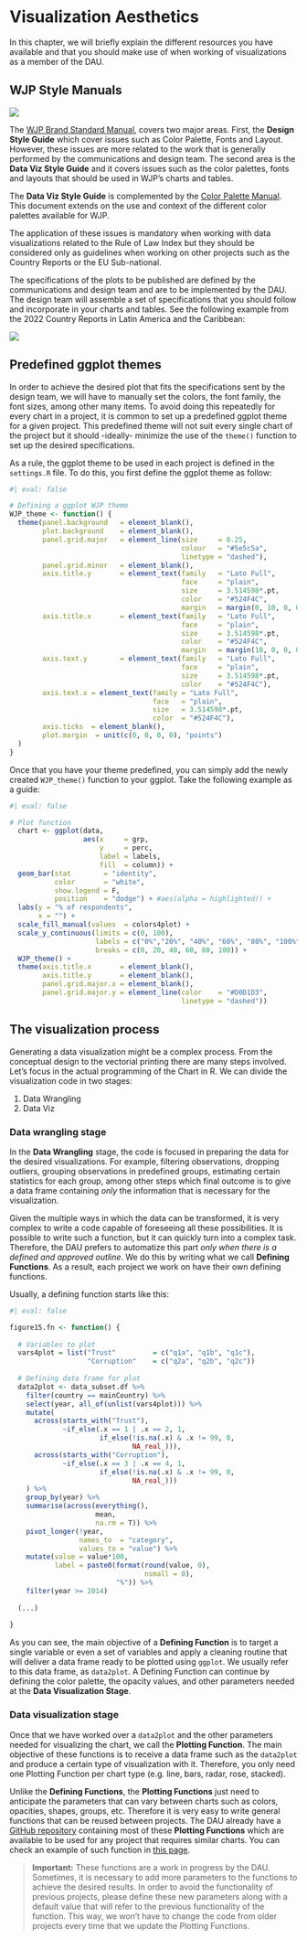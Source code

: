 # Visualization Aesthetics

In this chapter, we will briefly explain the different resources you have available and that you should make use of when working of visualizations as a member of the DAU.

## WJP Style Manuals

![](www/manualCover.png)

The [WJP Brand Standard Manual](https://github.com/ctoruno/WJP-Resources/blob/main/manual-of-style/Brand%20Standards%20Manual-2021.pdf), covers two major areas. First, the **Design Style Guide** which cover issues such as Color Palette, Fonts and Layout. However, these issues are more related to the work that is generally performed by the communications and design team. The second area is the **Data Viz Style Guide** and it covers issues such as the color palettes, fonts and layouts that should be used in WJP's charts and tables.

The **Data Viz Style Guide** is complemented by the [Color Palette Manual](https://github.com/ctoruno/WJP-Resources/blob/main/manual-of-style/Data-Visualization-Color-Explanation.pdf). This document extends on the use and context of the different color palettes available for WJP.

The application of these issues is mandatory when working with data visualizations related to the Rule of Law Index but they should be considered only as guidelines when working on other projects such as the Country Reports or the EU Sub-national.

The specifications of the plots to be published are defined by the communications and design team and are to be implemented by the DAU. The design team will assemble a set of specifications that you should follow and incorporate in your charts and tables. See the following example from the 2022 Country Reports in Latin America and the Caribbean:

![](www/specsExample.png)

## Predefined ggplot themes

In order to achieve the desired plot that fits the specifications sent by the design team, we will have to manually set the colors, the font family, the font sizes, among other many items. To avoid doing this repeatedly for every chart in a project, it is common to set up a predefined ggplot theme for a given project. This predefined theme will not suit every single chart of the project but it should -ideally- minimize the use of the `theme()` function to set up the desired specifications.

As a rule, the ggplot theme to be used in each project is defined in the `settings.R` file. To do this, you first define the ggplot theme as follow:

```r
#| eval: false

# Defining a ggplot WJP theme
WJP_theme <- function() {
  theme(panel.background   = element_blank(),
        plot.background    = element_blank(),
        panel.grid.major   = element_line(size     = 0.25,
                                          colour   = "#5e5c5a",
                                          linetype = "dashed"),
        panel.grid.minor   = element_blank(),
        axis.title.y       = element_text(family   = "Lato Full",
                                          face     = "plain",
                                          size     = 3.514598*.pt,
                                          color    = "#524F4C",
                                          margin   = margin(0, 10, 0, 0)),
        axis.title.x       = element_text(family   = "Lato Full",
                                          face     = "plain",
                                          size     = 3.514598*.pt,
                                          color    = "#524F4C",
                                          margin   = margin(10, 0, 0, 0)),
        axis.text.y        = element_text(family   = "Lato Full",
                                          face     = "plain",
                                          size     = 3.514598*.pt,
                                          color    = "#524F4C"),
        axis.text.x = element_text(family = "Lato Full",
                                   face   = "plain",
                                   size   = 3.514598*.pt,
                                   color  = "#524F4C"),
        axis.ticks  = element_blank(),
        plot.margin  = unit(c(0, 0, 0, 0), "points")
  ) 
}

```

Once that you have your theme predefined, you can simply add the newly created `WJP_theme()` function to your ggplot. Take the following example as a guide:

```r
#| eval: false

# Plot function
  chart <- ggplot(data, 
                  aes(x     = grp,
                      y     = perc,
                      label = labels,
                      fill  = column)) +
  geom_bar(stat        = "identity",
           color       = "white",
           show.legend = F,
           position    = "dodge") + #aes(alpha = highlighted)) +
  labs(y = "% of respondents", 
       x = "") +
  scale_fill_manual(values  = colors4plot) +
  scale_y_continuous(limits = c(0, 100), 
                     labels = c("0%","20%", "40%", "60%", "80%", "100%"), 
                     breaks = c(0, 20, 40, 60, 80, 100)) + 
  WJP_theme() +
  theme(axis.title.x       = element_blank(),
        axis.title.y       = element_blank(),
        panel.grid.major.x = element_blank(),
        panel.grid.major.y = element_line(color    = "#D0D1D3",
                                          linetype = "dashed"))

```

## The visualization process

Generating a data visualization might be a complex process. From the conceptual design to the vectorial printing there are many steps involved. Let's focus in the actual programming of the Chart in R. We can divide the visualization code in two stages:

1. Data Wrangling
2. Data Viz

### Data wrangling stage

In the **Data Wrangling** stage, the code is focused in preparing the data for the desired visualizations. For example, filtering observations, dropping outliers, grouping observations in predefined groups, estimating certain statistics for each group, among other steps which final outcome is to give a data frame containing *only* the information that is necessary for the visualization.

Given the multiple ways in which the data can be transformed, it is very complex to write a code capable of foreseeing all these possibilities. It is possible to write such a function, but it can quickly turn into a complex task. Therefore, the DAU prefers to automatize this part *only when there is a defined and approved outline*. We do this by writing what we call **Defining Functions**. As a result, each project we work on have their own defining functions.

Usually, a defining function starts like this:

```r
#| eval: false

figure15.fn <- function() {
  
  # Variables to plot
  vars4plot = list("Trust"         = c("q1a", "q1b", "q1c"), 
                   "Corruption"    = c("q2a", "q2b", "q2c"))
  
  # Defining data frame for plot
  data2plot <- data_subset.df %>%
    filter(country == mainCountry) %>%
    select(year, all_of(unlist(vars4plot))) %>%
    mutate(
      across(starts_with("Trust"),
             ~if_else(.x == 1 | .x == 2, 1,
                      if_else(!is.na(.x) & .x != 99, 0, 
                              NA_real_))),
      across(starts_with("Corruption"),
             ~if_else(.x == 3 | .x == 4, 1,
                      if_else(!is.na(.x) & .x != 99, 0, 
                              NA_real_)))
    ) %>%
    group_by(year) %>%
    summarise(across(everything(),
                     mean,
                     na.rm = T)) %>%
    pivot_longer(!year,
                 names_to  = "category",
                 values_to = "value") %>%
    mutate(value = value*100,
           label = paste0(format(round(value, 0),
                                 nsmall = 0),
                          "%")) %>%
    filter(year >= 2014)
  
  (...)
  
}  

```

As you can see, the main objective of a **Defining Function** is to target a single variable or even a set of variables and apply a cleaning routine that will deliver a data frame ready to be plotted using `ggplot`. We usually refer to this data frame, as `data2plot`. A Defining Function can continue by defining the color palette, the opacity values, and other parameters needed at the **Data Visualization Stage**.

### Data visualization stage

Once that we have worked over a `data2plot` and the other parameters needed for visualizing the chart, we call the **Plotting Function**. The main objective of these functions is to receive a data frame such as the `data2plot` and produce a certain type of visualization with it. Therefore, you only need one Plotting Function per chart type (e.g. line, bars, radar, rose, stacked).


Unlike the **Defining Functions**, the **Plotting Functions** just need to anticipate the parameters that can vary between charts such as colors, opacities, shapes, groups, etc. Therefore it is very easy to write general functions that can be reused between projects. The DAU already have a [GitHub repository](https://github.com/ctoruno/WJP-Data-Viz) containing most of these **Plotting Functions** which are available to be used for any project that requires similar charts. You can check an example of such function in [this page](https://github.com/ctoruno/WJP-Data-Viz/blob/main/LAC/radarChart.R).

> **Important:** These functions are a work in progress by the DAU. Sometimes, it is necessary to add more parameters to the functions to achieve the desired results. In order to avoid the functionality of previous projects, please define these new parameters along with a default value that will refer to the previous functionality of the function. This way, we won't have to change the code from older projects every time that we update the Plotting Functions.
